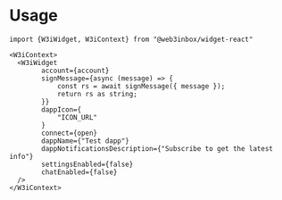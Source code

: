 # Usage

```tsx
import {W3iWidget, W3iContext} from "@web3inbox/widget-react"
```

```tsx
<W3iContext>
  <W3iWidget 
		account={account}
		signMessage={async (message) => {
			const rs = await signMessage({ message });
			return rs as string;
		}}
		dappIcon={
			"ICON_URL"
		}
		connect={open}
		dappName={"Test dapp"}
		dappNotificationsDescription={"Subscribe to get the latest info"}
		settingsEnabled={false}
		chatEnabled={false}
  />
</W3iContext>

```
